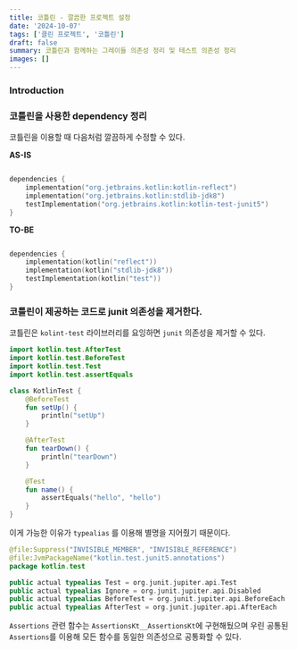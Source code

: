 ```yaml
---
title: 코틀린 - 깔끔한 프로젝트 설정
date: '2024-10-07'
tags: ['클린 프로젝트', '코틀린']
draft: false
summary: 코틀린과 함께하는 그레이들 의존성 정리 및 테스트 의존성 정리
images: []
---
```


### Introduction

<TOCInline toc={props.toc} exclude="Introduction" />

### 코틀린을 사용한 dependency 정리

코틀린을 이용할 때 다음처럼 깔끔하게 수정할 수 있다.

**AS-IS**

```kotlin

dependencies {
	implementation("org.jetbrains.kotlin:kotlin-reflect")
	implementation("org.jetbrains.kotlin:stdlib-jdk8")
	testImplementation("org.jetbrains.kotlin:kotlin-test-junit5")
}

```

**TO-BE**

```kotlin

dependencies {
    implementation(kotlin("reflect"))
    implementation(kotlin("stdlib-jdk8"))
    testImplementation(kotlin("test"))
}
```

### 코틀린이 제공하는 코드로 junit 의존성을 제거한다.

코틀린은 `kolint-test` 라이브러리를 요잉하면 `junit` 의존성을 제거할 수 있다.

```kotlin
import kotlin.test.AfterTest
import kotlin.test.BeforeTest
import kotlin.test.Test
import kotlin.test.assertEquals

class KotlinTest {
    @BeforeTest
    fun setUp() {
        println("setUp")
    }

    @AfterTest
    fun tearDown() {
        println("tearDown")
    }

    @Test
    fun name() {
        assertEquals("hello", "hello")
    }
}

```

이게 가능한 이유가 `typealias` 를 이용해 별명을 지어줬기 때문이다.

```kotlin
@file:Suppress("INVISIBLE_MEMBER", "INVISIBLE_REFERENCE")
@file:JvmPackageName("kotlin.test.junit5.annotations")
package kotlin.test

public actual typealias Test = org.junit.jupiter.api.Test
public actual typealias Ignore = org.junit.jupiter.api.Disabled
public actual typealias BeforeTest = org.junit.jupiter.api.BeforeEach
public actual typealias AfterTest = org.junit.jupiter.api.AfterEach

```

`Assertions` 관련 함수는 `AssertionsKt__AssertionsKt`에 구현해뒀으며 우린 공통된 `Assertions`를 이용해 모든 함수를 동일한 의존성으로 공통화할 수 있다.
